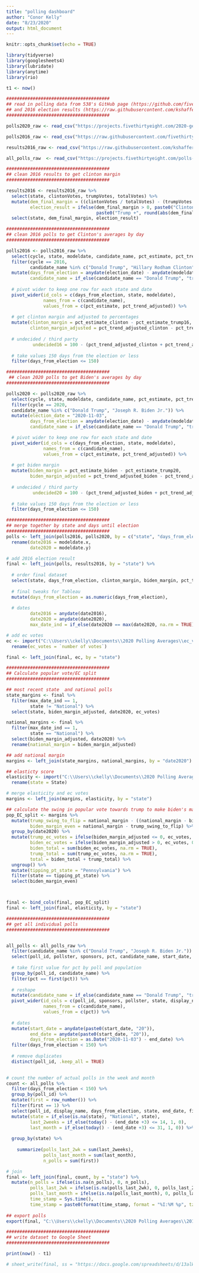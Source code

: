 ---
title: "polling dashboard"
author: "Conor Kelly"
date: "8/23/2020"
output: html_document
---

```{r setup, include=FALSE}
knitr::opts_chunk$set(echo = TRUE)

library(tidyverse)
library(googlesheets4)
library(lubridate)
library(anytime)
library(rio)

t1 <- now()

#######################################
## read in polling data from 538's GitHub page (https://github.com/fivethirtyeight/data/tree/master/polls)
## and 2016 election results (https://raw.githubusercontent.com/kshaffer/election2016/master/2016ElectionResultsByState.csv)
#######################################

polls2020_raw <- read_csv("https://projects.fivethirtyeight.com/2020-general-data/presidential_poll_averages_2020.csv")

polls2016_raw <- read_csv("https://raw.githubusercontent.com/fivethirtyeight/data/master/polls/pres_pollaverages_1968-2016.csv")

results2016_raw <- read_csv("https://raw.githubusercontent.com/kshaffer/election2016/master/2016ElectionResultsByState.csv")

all_polls_raw  <- read_csv("https://projects.fivethirtyeight.com/polls-page/president_polls.csv") 

#######################################
## clean 2016 results to get clinton margin
#######################################

results2016 <- results2016_raw %>%
  select(state, clintonVotes, trumpVotes, totalVotes) %>%
  mutate(dem_final_margin = ((clintonVotes / totalVotes) - (trumpVotes / totalVotes)) * 100,
         election_result = ifelse(dem_final_margin > 0, paste0("Clinton +", round(dem_final_margin, 1)),
                                  paste0("Trump +", round(abs(dem_final_margin), 1)))) %>%
  select(state, dem_final_margin, election_result)

#######################################
## clean 2016 polls to get Clinton's averages by day
#######################################

polls2016 <- polls2016_raw %>%
  select(cycle, state, modeldate, candidate_name, pct_estimate, pct_trend_adjusted, election_date) %>%
  filter(cycle == 2016,
         candidate_name %in% c("Donald Trump", "Hillary Rodham Clinton")) %>%
  mutate(days_from_election = anydate(election_date) - anydate(modeldate),
         candidate_name = if_else(candidate_name == "Donald Trump", "trump16", "clinton")) %>%
  
  # pivot wider to keep one row for each state and date
  pivot_wider(id_cols = c(days_from_election, state, modeldate),
              names_from = c(candidate_name),
              values_from = c(pct_estimate, pct_trend_adjusted)) %>%
  
  # get clinton margin and adjusted to percentages
  mutate(clinton_margin = pct_estimate_clinton - pct_estimate_trump16,
         clinton_margin_adjusted = pct_trend_adjusted_clinton - pct_trend_adjusted_trump16,
         
  # undecided / third party 
          undecided16 = 100 - (pct_trend_adjusted_clinton + pct_trend_adjusted_trump16)) %>%
  
  # take values 150 days from the election or less
  filter(days_from_election <= 150)

#######################################
 ## clean 2020 polls to get Biden's averages by day 
#######################################

polls2020 <- polls2020_raw %>%
  select(cycle, state, modeldate, candidate_name, pct_estimate, pct_trend_adjusted) %>%
  filter(cycle == 2020,
  candidate_name %in% c("Donald Trump", "Joseph R. Biden Jr.")) %>%
  mutate(election_date = "2020-11-03",
         days_from_election = anydate(election_date) - anydate(modeldate),
         candidate_name = if_else(candidate_name == "Donald Trump", "trump20", "biden")) %>%

  # pivot wider to keep one row for each state and date
  pivot_wider(id_cols = c(days_from_election, state, modeldate),
              names_from = c(candidate_name),
              values_from = c(pct_estimate, pct_trend_adjusted)) %>%
  
  # get biden margin
  mutate(biden_margin = pct_estimate_biden - pct_estimate_trump20,
         biden_margin_adjusted = pct_trend_adjusted_biden - pct_trend_adjusted_trump20,
         
  # undecided / third party 
          undecided20 = 100 - (pct_trend_adjusted_biden + pct_trend_adjusted_trump20)) %>%
  
  # take values 150 days from the election or less
  filter(days_from_election <= 150)

#######################################  
## merge together by state and days until election
#######################################
polls <- left_join(polls2016, polls2020, by = c("state", "days_from_election")) %>%
  rename(date2016 = modeldate.x,
         date2020 = modeldate.y)

# add 2016 election result
final <- left_join(polls, results2016, by = "state") %>%
  
  # order final dataset
  select(state, days_from_election, clinton_margin, biden_margin, pct_trend_adjusted_clinton, pct_trend_adjusted_biden, everything()) %>%
  
  # final tweaks for Tableau
  mutate(days_from_election = as.numeric(days_from_election),
         
  # dates
         date2016 = anydate(date2016),
         date2020 = anydate(date2020),
         max_date_ind = if_else(date2020 == max(date2020, na.rm = TRUE), 1, 0))

# add ec votes
ec <- import("C:\\Users\\ckelly\\Documents\\2020 Polling Averages\\ec_votes.csv") %>%
  rename(ec_votes = `number of votes`)

final <- left_join(final, ec, by = "state")

#######################################  
## Calculate popular vote/EC split
#######################################

## most recent state  and national polls 
state_margins <- final %>%
  filter(max_date_ind == 1,
         state != "National") %>%
  select(state, biden_margin_adjusted, date2020, ec_votes)

national_margins <- final %>%
  filter(max_date_ind == 1,
         state == "National") %>%
  select(biden_margin_adjusted, date2020) %>%
  rename(national_margin = biden_margin_adjusted)

## add national margin
margins <- left_join(state_margins, national_margins, by = "date2020")

## elasticty score
elasticity <- import("C:\\Users\\ckelly\\Documents\\2020 Polling Averages\\elasticity_scores_2020.xlsx") %>%
  rename(state = State)

# merge elasticity and ec votes
margins <- left_join(margins, elasticity, by = "state")

## calculate the swing in popular vote towards trump to make biden's margin even
pop_EC_split <- margins %>%
  mutate(trump_swing_to_flip = national_margin - ((national_margin - biden_margin_adjusted) * Elasticity),
         biden_margin_even = national_margin - trump_swing_to_flip) %>%
  group_by(date2020) %>%
  mutate(trump_ec_votes = ifelse(biden_margin_adjusted <= 0, ec_votes, 0),
         biden_ec_votes = ifelse(biden_margin_adjusted > 0, ec_votes, 0),
         biden_total = sum(biden_ec_votes, na.rm = TRUE),
         trump_total = sum(trump_ec_votes, na.rm = TRUE),
         total = biden_total + trump_total) %>%
  ungroup() %>%
  mutate(tipping_pt_state = "Pennsylvania") %>%
  filter(state == tipping_pt_state) %>%
  select(biden_margin_even)



final <- bind_cols(final, pop_EC_split)
final <- left_join(final, elasticity, by = "state")

#######################################  
## get all individual polls
#######################################


all_polls <- all_polls_raw %>%
  filter(candidate_name %in% c("Donald Trump", "Joseph R. Biden Jr.")) %>%
  select(poll_id, pollster, sponsors, pct, candidate_name, start_date, end_date, state, display_name, population_full) %>%
  
  # take first value for pct by poll and population
  group_by(poll_id, candidate_name) %>%
  filter(pct == first(pct)) %>%
  
  # reshape
  mutate(candidate_name = if_else(candidate_name == "Donald Trump", "trump", "biden")) %>%
  pivot_wider(id_cols = c(poll_id, sponsors, pollster, state, display_name, population_full, end_date, start_date),
              names_from = c(candidate_name),
              values_from = c(pct)) %>%
  
  # dates
  mutate(start_date = anydate(paste0(start_date, "20")),
         end_date = anydate(paste0(start_date, "20")),
         days_from_election = as.Date("2020-11-03") - end_date) %>%
  filter(days_from_election < 150) %>%
  
  # remove duplicates
  distinct(poll_id, .keep_all = TRUE)
         

# count the number of actual polls in the week and month
count <- all_polls %>%
  filter(days_from_election < 150) %>%
  group_by(poll_id) %>%
  mutate(first = row_number()) %>%
  filter(first == 1) %>%
  select(poll_id, display_name, days_from_election, state, end_date, first) %>%
  mutate(state = if_else(is.na(state), "National", state),
         last_2weeks = if_else(today() - (end_date +3) <= 14, 1, 0),
         last_month = if_else(today() - (end_date +3) <= 31, 1, 0)) %>%
  
  group_by(state) %>%
    
    summarize(polls_last_2wk = sum(last_2weeks),
              polls_last_month = sum(last_month),
              n_polls = sum(first))

# join
final <- left_join(final, count, by = "state") %>%
  mutate(n_polls = ifelse(is.na(n_polls), 0, n_polls),
         polls_last_2wk = ifelse(is.na(polls_last_2wk), 0, polls_last_2wk),
         polls_last_month = ifelse(is.na(polls_last_month), 0, polls_last_month),
         time_stamp = Sys.time(),
         time_stamp = paste0(format(time_stamp, format = "%I:%M %p", tz="America/New_York"), " ", format(Sys.Date(), format = "%B %d %Y")))
         
## export polls
export(final, "C:\\Users\\ckelly\\Documents\\2020 Polling Averages\\2016-2020 polling averages.csv")

#######################################  
## write dataset to Google Sheet
#######################################

print(now() - t1)

# sheet_write(final, ss = "https://docs.google.com/spreadsheets/d/13alWemxRosNIc8Gm3-Hq-Z0c4QXj10erhuCLJqsZ1nk/edit#gid=0", sheet = "Sheet1")


```


